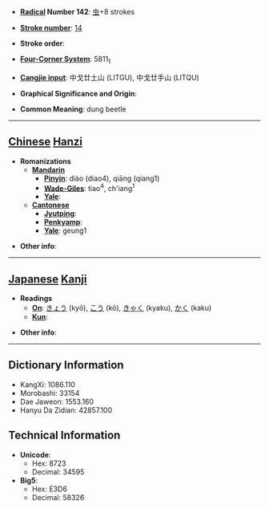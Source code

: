 * '''[[Wiktionary:Chinese radical index| Radical]] Number 142''': [[Wiktionary:Chinese radical index 虫|虫]]+8 strokes

* '''[[Wiktionary:Chinese total strokes index|Stroke number]]''': [[Wiktionary:Chinese total strokes index 14|14]]

* '''Stroke order''': 

* '''[[Wiktionary:Chinese four corner index|Four-Corner System]]''': 5811<sub>1</sub>

* '''[[Wiktionary:Chinese Cangjie index|Cangjie input]]''': 中戈廿土山 (LITGU), 中戈廿手山 (LITQU)

* '''Graphical Significance and Origin''': 

* '''Common Meaning''': dung beetle

----

== [[Chinese]] [[Hanzi]] ==

* '''Romanizations'''
** '''[[Mandarin]]'''
*** '''[[Pinyin]]''': diào (diao4), qiāng (qiang1)
*** '''[[Wade-Giles]]''': tiao<sup>4</sup>, ch'iang<sup>1</sup>
*** '''[[Yale]]''': 
** '''[[Cantonese]]'''
*** '''[[Jyutping]]''':
*** '''[[Penkyamp]]''': 
*** '''[[Yale]]''': geung1

* '''Other info''': 

----

== [[Japanese]] [[Kanji]] ==

* '''Readings'''
** '''[[On]]''': [[きょう]] (kyō), [[こう]] (kō), [[きゃく]] (kyaku), [[かく]] (kaku)
** '''[[Kun]]''': 

* '''Other info''':  

----

== Dictionary Information ==

* KangXi: 1086.110
* Morobashi: 33154
* Dae Jaweon: 1553.160
* Hanyu Da Zidian: 42857.100

== Technical Information ==

* '''Unicode''':
** Hex: 8723
** Decimal: 34595
* '''Big5''':
** Hex: E3D6
** Decimal: 58326